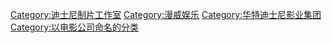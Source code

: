 {{cat main|漫威影业}}

[[Category:迪士尼制片工作室|Category:迪士尼制片工作室]]
[[Category:漫威娱乐|Category:漫威娱乐]]
[[Category:华特迪士尼影业集团|Category:华特迪士尼影业集团]]
[[Category:以电影公司命名的分类|Category:以电影公司命名的分类]]